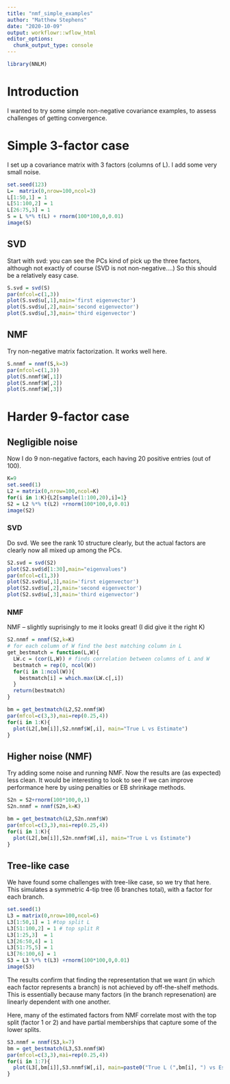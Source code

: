```yaml
---
title: "nmf_simple_examples"
author: "Matthew Stephens"
date: "2020-10-09"
output: workflowr::wflow_html
editor_options:
  chunk_output_type: console
---
```



```r
library(NNLM)
```

# Introduction

I wanted to try some simple non-negative covariance examples,
to assess challenges of getting convergence.


# Simple 3-factor case

I set up a covariance matrix with 3 factors (columns of L).
I add some very small noise. 
```r
set.seed(123)
L=  matrix(0,nrow=100,ncol=3)
L[1:50,1] = 1
L[51:100,2] = 1
L[26:75,3] = 1
S = L %*% t(L) + rnorm(100*100,0,0.01)
image(S)
```

## SVD 

Start with svd: you can see the PCs kind of pick up the three factors,
although not exactly of course (SVD is not non-negative....)
So this should be a relatively easy case.
```r
S.svd = svd(S)
par(mfcol=c(1,3))
plot(S.svd$u[,1],main='first eigenvector')
plot(S.svd$u[,2],main='second eigenvector')
plot(S.svd$u[,3],main='third eigenvector')
```

## NMF

Try non-negative matrix factorization. It works well here.
```r
S.nnmf = nnmf(S,k=3)
par(mfcol=c(1,3))
plot(S.nnmf$W[,1])
plot(S.nnmf$W[,2])
plot(S.nnmf$W[,3])
```


# Harder 9-factor case

## Negligible noise 

Now I do 9 non-negative factors, each having 20 positive
entries (out of 100).


```r
K=9
set.seed(1)
L2 = matrix(0,nrow=100,ncol=K)
for(i in 1:K){L2[sample(1:100,20),i]=1}
S2 = L2 %*% t(L2) +rnorm(100*100,0,0.01)
image(S2)
```

### SVD 

Do svd. We see the rank 10 structure clearly, but the
actual factors are clearly now all mixed up among the PCs.
```r
S2.svd = svd(S2)
plot(S2.svd$d[1:30],main="eigenvalues")
par(mfcol=c(1,3))
plot(S2.svd$u[,1],main='first eigenvector')
plot(S2.svd$u[,2],main='second eigenvector')
plot(S2.svd$u[,3],main='third eigenvector')
```

### NMF 

NMF -- slightly suprisingly to me it looks great! (I did
give it the right K)
```r
S2.nnmf = nnmf(S2,k=K)
# for each column of W find the best matching column in L
get_bestmatch = function(L,W){
  LW.c = (cor(L,W)) # finds correlation between columns of L and W
  bestmatch = rep(0, ncol(W))
  for(i in 1:ncol(W)){
    bestmatch[i] = which.max(LW.c[,i])
  }
  return(bestmatch)
}

bm = get_bestmatch(L2,S2.nnmf$W)
par(mfcol=c(3,3),mai=rep(0.25,4))
for(i in 1:K){
  plot(L2[,bm[i]],S2.nnmf$W[,i], main="True L vs Estimate")
}

```


## Higher noise (NMF)

Try adding some noise and running NMF. Now the results are (as expected)
less clean. It would be interesting to look to see if
 we can improve performance here
 by using penalties or EB shrinkage methods.
 
```r
S2n = S2+rnorm(100*100,0,1)
S2n.nnmf = nnmf(S2n,k=K)

bm = get_bestmatch(L2,S2n.nnmf$W)
par(mfcol=c(3,3),mai=rep(0.25,4))
for(i in 1:K){
  plot(L2[,bm[i]],S2n.nnmf$W[,i], main="True L vs Estimate")
}

```


## Tree-like case

We have found some challenges with tree-like case, so we try that here. This simulates a symmetric 4-tip tree (6 branches total),
with a factor for each branch.
```r
set.seed(1)
L3 = matrix(0,nrow=100,ncol=6)
L3[1:50,1] = 1 #top split L
L3[51:100,2] = 1 # top split R
L3[1:25,3]  = 1
L3[26:50,4] = 1
L3[51:75,5] = 1
L3[76:100,6] = 1
S3 = L3 %*% t(L3) +rnorm(100*100,0,0.01)
image(S3)
```

The results confirm that finding the representation that
we want (in which each factor represents a branch) is not
achieved by off-the-shelf methods. This is essentially
because many factors (in the branch represenation)
are linearly dependent with one another.

Here, many of the estimated factors from NMF correlate most with
the top split (factor 1 or 2) and have partial memberships
that capture some of the lower splits.

```r
S3.nnmf = nnmf(S3,k=7)
bm = get_bestmatch(L3,S3.nnmf$W)
par(mfcol=c(3,3),mai=rep(0.25,4))
for(i in 1:7){
  plot(L3[,bm[i]],S3.nnmf$W[,i], main=paste0("True L (",bm[i], ") vs Estimate"))
}
```

